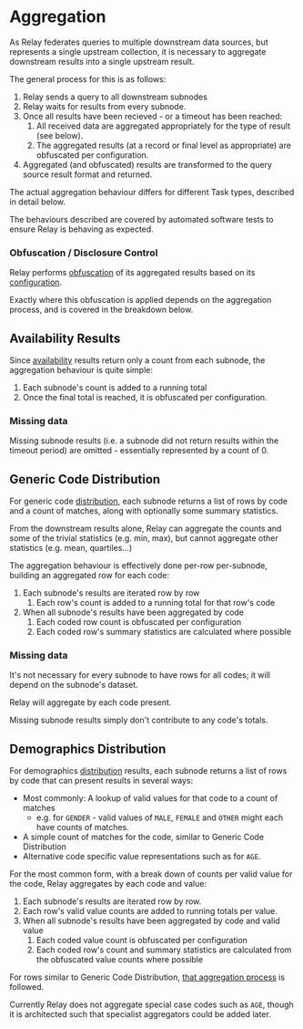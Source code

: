 # Aggregation

As Relay federates queries to multiple downstream data sources, but represents a single upstream collection,
it is necessary to aggregate downstream results into a single upstream result.

The general process for this is as follows:

1. Relay sends a query to all downstream subnodes
1. Relay waits for results from every subnode.
1. Once all results have been recieved - or a timeout has been reached:
    1. All received data are aggregated appropriately for the type of result (see below).
    1. The aggregated results (at a record or final level as appropriate) are obfuscated per configuration.
1. Aggregated (and obfuscated) results are transformed to the query source result format and returned.

The actual aggregation behaviour differs for different Task types, described in detail below.

The behaviours described are covered by automated software tests to ensure Relay is behaving as expected.

### Obfuscation / Disclosure Control

Relay performs [obfuscation](/concepts/disclosure_control) of its aggregated results based on its [configuration](relay/config#results-obfuscation).

Exactly where this obfuscation is applied depends on the aggregation process, and is covered in the breakdown below.

## Availability Results

Since [availability](/concepts/availability) results return only a count from each subnode, the aggregation behaviour is quite simple:

1. Each subnode's count is added to a running total
1. Once the final total is reached, it is obfuscated per configuration.

### Missing data

Missing subnode results (i.e. a subnode did not return results within the timeout period) are omitted - essentially represented by a count of 0.

## Generic Code Distribution

For generic code [distribution](/concepts/distribution), each subnode returns a list of rows by code and a count of matches, along with optionally some summary statistics.

From the downstream results alone, Relay can aggregate the counts and some of the trivial statistics (e.g. min, max), but cannot aggregate other statistics (e.g. mean, quartiles...)

The aggregation behaviour is effectively done per-row per-subnode, building an aggregated row for each code:

1. Each subnode's results are iterated row by row
    1. Each row's count is added to a running total for that row's code
1. When all subnode's results have been aggregated by code
    1. Each coded row count is obfuscated per configuration
    1. Each coded row's summary statistics are calculated where possible

### Missing data

It's not necessary for every subnode to have rows for all codes; it will depend on the subnode's dataset.

Relay will aggregate by each code present.

Missing subnode results simply don't contribute to any code's totals.

## Demographics Distribution

For demographics [distribution](/concepts/distribution) results, each subnode returns a list of rows by code that can present results in several ways:

- Most commonly: A lookup of valid values for that code to a count of matches
    - e.g. for `GENDER` - valid values of `MALE`, `FEMALE` and `OTHER` might each have counts of matches.
- A simple count of matches for the code, similar to Generic Code Distribution
- Alternative code specific value representations such as for `AGE`.

For the most common form, with a break down of counts per valid value for the code, Relay aggregates by each code and value:

1. Each subnode's results are iterated row by row.
1. Each row's valid value counts are added to running totals per value.
1. When all subnode's results have been aggregated by code and valid value
    1. Each coded value count is obfuscated per configuration
    1. Each coded row's count and summary statistics are calculated from the obfuscated value counts where possible

For rows similar to Generic Code Distribution, [that aggregation process](#generic-code-distribution) is followed.

Currently Relay does not aggregate special case codes such as `AGE`, though it is architected such that specialist aggregators could be added later.